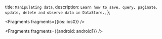   title: `Manipulating data`,
  description: `Learn how to save, query, paginate, update, delete and observe data in DataStore.`,
};


<Fragments fragments={{ios: ios0}} />


<Fragments fragments={{android: android1}} />